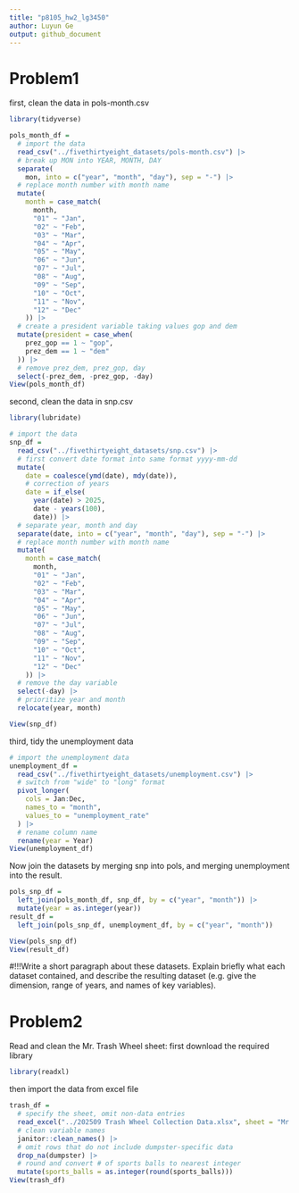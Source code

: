 ```yaml
---
title: "p8105_hw2_lg3450"
author: Luyun Ge
output: github_document
---
```


# Problem1
first, clean the data in pols-month.csv
```r
library(tidyverse)
```
```r
pols_month_df = 
  # import the data
  read_csv("../fivethirtyeight_datasets/pols-month.csv") |>
  # break up MON into YEAR, MONTH, DAY
  separate(
    mon, into = c("year", "month", "day"), sep = "-") |>
  # replace month number with month name
  mutate(
    month = case_match(
      month, 
      "01" ~ "Jan",
      "02" ~ "Feb",
      "03" ~ "Mar",
      "04" ~ "Apr",
      "05" ~ "May",
      "06" ~ "Jun",
      "07" ~ "Jul",
      "08" ~ "Aug",
      "09" ~ "Sep",
      "10" ~ "Oct",
      "11" ~ "Nov", 
      "12" ~ "Dec"
    )) |>
  # create a president variable taking values gop and dem
  mutate(president = case_when(
    prez_gop == 1 ~ "gop",
    prez_dem == 1 ~ "dem"
  )) |>
  # remove prez_dem, prez_gop, day
  select(-prez_dem, -prez_gop, -day)
View(pols_month_df)
```
second, clean the data in snp.csv
```r
library(lubridate)
```
```r
# import the data
snp_df = 
  read_csv("../fivethirtyeight_datasets/snp.csv") |>
  # first convert date format into same format yyyy-mm-dd 
  mutate(
    date = coalesce(ymd(date), mdy(date)),
    # correction of years
    date = if_else(
      year(date) > 2025, 
      date - years(100), 
      date)) |>
  # separate year, month and day
  separate(date, into = c("year", "month", "day"), sep = "-") |>
  # replace month number with month name
  mutate(
    month = case_match(
      month, 
      "01" ~ "Jan",
      "02" ~ "Feb",
      "03" ~ "Mar",
      "04" ~ "Apr",
      "05" ~ "May",
      "06" ~ "Jun",
      "07" ~ "Jul",
      "08" ~ "Aug",
      "09" ~ "Sep",
      "10" ~ "Oct",
      "11" ~ "Nov", 
      "12" ~ "Dec"
    )) |>
  # remove the day variable
  select(-day) |>
  # prioritize year and month
  relocate(year, month)

View(snp_df)
```
third, tidy the unemployment data
```r
# import the unemployment data
unemployment_df = 
  read_csv("../fivethirtyeight_datasets/unemployment.csv") |>
  # switch from "wide" to "long" format
  pivot_longer(
    cols = Jan:Dec,
    names_to = "month",
    values_to = "unemployment_rate"
  ) |>
  # rename column name
  rename(year = Year)
View(unemployment_df)
```
Now join the datasets by merging snp into pols, and merging unemployment into the result.
```r
pols_snp_df = 
  left_join(pols_month_df, snp_df, by = c("year", "month")) |>
  mutate(year = as.integer(year))
result_df = 
  left_join(pols_snp_df, unemployment_df, by = c("year", "month"))

View(pols_snp_df)
View(result_df)
```
#!!!Write a short paragraph about these datasets. Explain briefly what each dataset contained, and describe the resulting dataset (e.g. give the dimension, range of years, and names of key variables).


# Problem2 
Read and clean the Mr. Trash Wheel sheet:
first download the required library
```r
library(readxl)
```
then import the data from excel file
```r
trash_df = 
  # specify the sheet, omit non-data entries
  read_excel("../202509 Trash Wheel Collection Data.xlsx", sheet = "Mr. Trash Wheel", range = "A2:N710") |>
  # clean variable names
  janitor::clean_names() |>
  # omit rows that do not include dumpster-specific data
  drop_na(dumpster) |>
  # round and convert # of sports balls to nearest integer
  mutate(sports_balls = as.integer(round(sports_balls)))
View(trash_df)
```













